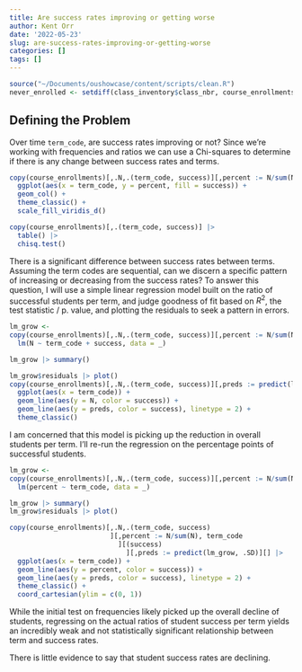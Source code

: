 ```yaml
---
title: Are success rates improving or getting worse
author: Kent Orr
date: '2022-05-23'
slug: are-success-rates-improving-or-getting-worse
categories: []
tags: []
---
```


```r
source("~/Documents/oushowcase/content/scripts/clean.R")
never_enrolled <- setdiff(class_inventory$class_nbr, course_enrollments$class_nbr) 
```

## Defining the Problem

Over time `term_code`, are success rates improving or not? Since we're working with frequencies and ratios we can use a Chi-squares to determine if there is any change between success rates and terms. 

```r
copy(course_enrollments)[,.N,.(term_code, success)][,percent := N/sum(N), term_code] |>
  ggplot(aes(x = term_code, y = percent, fill = success)) +
  geom_col() +
  theme_classic() + 
  scale_fill_viridis_d()

copy(course_enrollments)[,.(term_code, success)] |>
  table() |>
  chisq.test()
```

There is a significant difference between success rates between terms. Assuming the term codes are sequential, can we discern a specific pattern of increasing or decreasing from the success rates? To answer this question, I will use a simple linear regression model built on the ratio of successful students per term, and judge goodness of fit based on $R^2$, the test statistic / p. value, and plotting the residuals to seek a pattern in errors. 

```r
lm_grow <- 
copy(course_enrollments)[,.N,.(term_code, success)][,percent := N/sum(N)] |>
  lm(N ~ term_code + success, data = _)

lm_grow |> summary()
```

```r
lm_grow$residuals |> plot()
copy(course_enrollments)[,.N,.(term_code, success)][,preds := predict(lm_grow, .SD)] |>
  ggplot(aes(x = term_code)) +
  geom_line(aes(y = N, color = success)) + 
  geom_line(aes(y = preds, color = success), linetype = 2) + 
  theme_classic()
```

I am concerned that this model is picking up the reduction in overall students per term. I'll re-run the regression on the percentage points of successful students. 

```r
lm_grow <-
copy(course_enrollments)[,.N,.(term_code, success)][,percent := N/sum(N), term_code][(success)] |>
  lm(percent ~ term_code, data = _)

lm_grow |> summary()
lm_grow$residuals |> plot()
```

```r
copy(course_enrollments)[,.N,.(term_code, success)
                         ][,percent := N/sum(N), term_code
                           ][(success)
                             ][,preds := predict(lm_grow, .SD)][] |>
  ggplot(aes(x = term_code)) +
  geom_line(aes(y = percent, color = success)) + 
  geom_line(aes(y = preds, color = success), linetype = 2) + 
  theme_classic() + 
  coord_cartesian(ylim = c(0, 1))
```

While the initial test on frequencies likely picked up the overall decline of students, regressing on the actual ratios of student success per term yields an incredibly weak and not statistically significant relationship between term and success rates. 

There is little evidence to say that student success rates are declining. 
